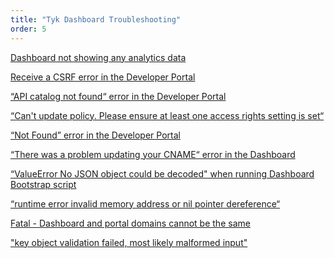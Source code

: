 ```yaml
---
title: "Tyk Dashboard Troubleshooting"
order: 5
---
```


[Dashboard not showing any analytics data](/troubleshooting/tyk-dashboard/dashboard-not-showing-analytics-data)

[Receive a CSRF error in the Developer Portal](/troubleshooting/tyk-dashboard/receive-csrf-error-developer-portal)

[“API catalog not found“ error in the Developer Portal](/troubleshooting/tyk-dashboard/api-catalogue-not-found-error-developer-portal)

[“Can't update policy. Please ensure at least one access rights setting is set“](/troubleshooting/tyk-dashboard/cant-update-policy-please-ensure-least-one-access-rights-setting-set)

[“Not Found” error in the Developer Portal](/troubleshooting/tyk-dashboard/not-found-error-developer-portal)

[“There was a problem updating your CNAME“ error in the Dashboard](/troubleshooting/tyk-dashboard/not-found-error-developer-portal)

[“ValueError No JSON object could be decoded" when running Dashboard Bootstrap script](/troubleshooting/tyk-dashboard/value-error-no-json-object-decoded-running-dashboard-bootstrap-script)

[“runtime error invalid memory address or nil pointer dereference“](/troubleshooting/tyk-dashboard/runtime-error-invalid-memory-address-nil-pointer-dereference)

[Fatal - Dashboard and portal domains cannot be the same](/troubleshooting/tyk-dashboard/fatal-dashboard-portal-domains-same)

["key object validation failed, most likely malformed input"](/troubleshooting/tyk-dashboard/key-object-validation-failed-most-likely-malformed-input)

